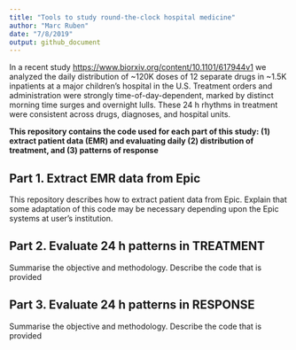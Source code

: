 ```yaml
---
title: "Tools to study round-the-clock hospital medicine"
author: "Marc Ruben"
date: "7/8/2019"
output: github_document
---
```


In a recent study <https://www.biorxiv.org/content/10.1101/617944v1>  we analyzed the daily distribution of ~120K doses of 12 separate drugs in ~1.5K inpatients at a major children’s hospital in the U.S. Treatment orders and administration were strongly time-of-day-dependent, marked by distinct morning time surges and overnight lulls. These 24 h rhythms in treatment were consistent across drugs, diagnoses, and hospital units.

**This repository contains the code used for each part of this study: (1) extract patient data (EMR) and evaluating daily (2) distribution of treatment, and (3) patterns of response**

## Part 1. Extract EMR data from Epic
This repository describes how to extract patient data from Epic. Explain that some adaptation of this code may be necessary depending upon the Epic systems at user's institution.

## Part 2. Evaluate 24 h patterns in TREATMENT
Summarise the objective and methodology. Describe the code that is provided

## Part 3. Evaluate 24 h patterns in RESPONSE
Summarise the objective and methodology. Describe the code that is provided